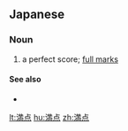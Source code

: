 ==Japanese==
{{ja-kanjitab|まん|てん|yomi=o}}

===Noun===
{{ja-noun|kyu=滿點|まんてん}}

# a perfect score; [[full marks]]

====See also====
* {{ja-r|欠点|けってん|a failing grade}}

[[lt:満点]]
[[hu:満点]]
[[zh:満点]]